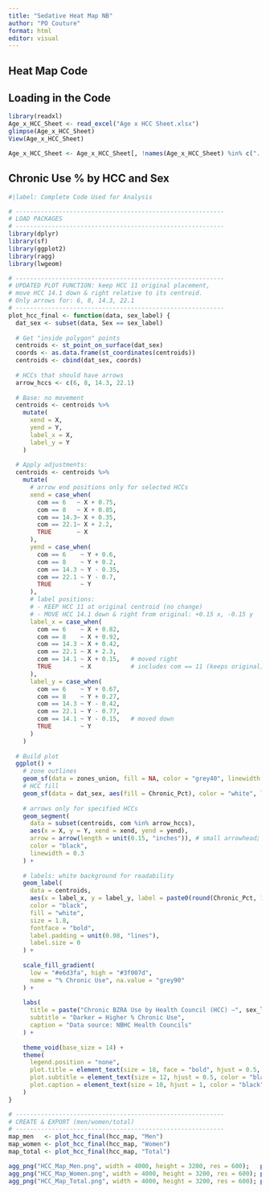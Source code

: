 ```yaml
---
title: "Sedative Heat Map NB"
author: "PO Couture"
format: html
editor: visual
---
```


## Heat Map Code

## Loading in the Code
```r
library(readxl)
Age_x_HCC_Sheet <- read_excel("Age x HCC Sheet.xlsx")
glimpse(Age_x_HCC_Sheet)
View(Age_x_HCC_Sheet)

Age_x_HCC_Sheet <- Age_x_HCC_Sheet[, !names(Age_x_HCC_Sheet) %in% c("...8", "...9")]
```

## Chronic Use % by HCC and Sex

```r
#|label: Complete Code Used for Analysis

# ----------------------------------------------------------
# LOAD PACKAGES
# ----------------------------------------------------------
library(dplyr)
library(sf)
library(ggplot2)
library(ragg)
library(lwgeom)

# ----------------------------------------------------------
# UPDATED PLOT FUNCTION: keep HCC 11 original placement,
# move HCC 14.1 down & right relative to its centroid.
# Only arrows for: 6, 8, 14.3, 22.1
# ----------------------------------------------------------
plot_hcc_final <- function(data, sex_label) {
  dat_sex <- subset(data, Sex == sex_label)
  
  # Get "inside polygon" points
  centroids <- st_point_on_surface(dat_sex)
  coords <- as.data.frame(st_coordinates(centroids))
  centroids <- cbind(dat_sex, coords)
  
  # HCCs that should have arrows
  arrow_hccs <- c(6, 8, 14.3, 22.1)
  
  # Base: no movement
  centroids <- centroids %>%
    mutate(
      xend = X,
      yend = Y,
      label_x = X,
      label_y = Y
    )
  
  # Apply adjustments:
  centroids <- centroids %>%
    mutate(
      # arrow end positions only for selected HCCs
      xend = case_when(
        com == 6   ~ X + 0.75,
        com == 8   ~ X + 0.85,
        com == 14.3~ X + 0.35,
        com == 22.1~ X + 2.2,
        TRUE       ~ X
      ),
      yend = case_when(
        com == 6    ~ Y + 0.6,
        com == 8    ~ Y + 0.2,
        com == 14.3 ~ Y - 0.35,
        com == 22.1 ~ Y - 0.7,
        TRUE        ~ Y
      ),
      # label positions:
      # - KEEP HCC 11 at original centroid (no change)
      # - MOVE HCC 14.1 down & right from original: +0.15 x, -0.15 y
      label_x = case_when(
        com == 6    ~ X + 0.82,
        com == 8    ~ X + 0.92,
        com == 14.3 ~ X + 0.42,
        com == 22.1 ~ X + 2.3,
        com == 14.1 ~ X + 0.15,   # moved right
        TRUE        ~ X           # includes com == 11 (keeps original)
      ),
      label_y = case_when(
        com == 6    ~ Y + 0.67,
        com == 8    ~ Y + 0.27,
        com == 14.3 ~ Y - 0.42,
        com == 22.1 ~ Y - 0.77,
        com == 14.1 ~ Y - 0.15,   # moved down
        TRUE        ~ Y
      )
    )
  
  # Build plot
  ggplot() +
    # zone outlines
    geom_sf(data = zones_union, fill = NA, color = "grey40", linewidth = 0.8) +
    # HCC fill
    geom_sf(data = dat_sex, aes(fill = Chronic_Pct), color = "white", linewidth = 0.4) +
    
    # arrows only for specified HCCs
    geom_segment(
      data = subset(centroids, com %in% arrow_hccs),
      aes(x = X, y = Y, xend = xend, yend = yend),
      arrow = arrow(length = unit(0.15, "inches")), # small arrowhead; change to NULL for plain line
      color = "black",
      linewidth = 0.3
    ) +
    
    # labels: white background for readability
    geom_label(
      data = centroids,
      aes(x = label_x, y = label_y, label = paste0(round(Chronic_Pct, 1), "%")),
      color = "black",
      fill = "white",
      size = 1.8,
      fontface = "bold",
      label.padding = unit(0.08, "lines"),
      label.size = 0
    ) +
    
    scale_fill_gradient(
      low = "#e6d3fa", high = "#3f007d",
      name = "% Chronic Use", na.value = "grey90"
    ) +
    
    labs(
      title = paste("Chronic BZRA Use by Health Council (HCC) –", sex_label),
      subtitle = "Darker = Higher % Chronic Use",
      caption = "Data source: NBHC Health Councils"
    ) +
    
    theme_void(base_size = 14) +
    theme(
      legend.position = "none",
      plot.title = element_text(size = 18, face = "bold", hjust = 0.5, color = "black"),
      plot.subtitle = element_text(size = 12, hjust = 0.5, color = "black"),
      plot.caption = element_text(size = 10, hjust = 1, color = "black")
    )
}

# ----------------------------------------------------------
# CREATE & EXPORT (men/women/total)
# ----------------------------------------------------------
map_men   <- plot_hcc_final(hcc_map, "Men")
map_women <- plot_hcc_final(hcc_map, "Women")
map_total <- plot_hcc_final(hcc_map, "Total")

agg_png("HCC_Map_Men.png", width = 4000, height = 3200, res = 600);   print(map_men);   dev.off()
agg_png("HCC_Map_Women.png", width = 4000, height = 3200, res = 600); print(map_women); dev.off()
agg_png("HCC_Map_Total.png", width = 4000, height = 3200, res = 600); print(map_total); dev.off()
```